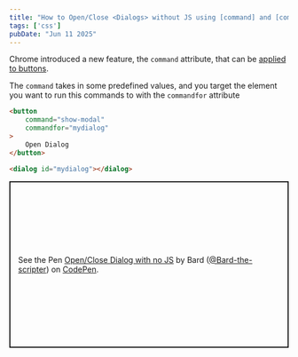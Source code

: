 ```yaml
---
title: "How to Open/Close <Dialogs> without JS using [command] and [commandfor]"
tags: ['css']
pubDate: "Jun 11 2025"
---
```


Chrome introduced a new feature, the `command` attribute, that can be [applied to buttons](https://developer.mozilla.org/en-US/docs/Web/HTML/Reference/Elements/button#command).

The `command` takes in some predefined values, and you target the element you want to run this commands to with the `commandfor` attribute

```html
<button
    command="show-modal"
    commandfor="mydialog"
>
    Open Dialog
</button>

<dialog id="mydialog"></dialog>
```

<p class="codepen" data-height="300" data-default-tab="result" data-slug-hash="LEVdXjG" data-pen-title="Open/Close Dialog with no JS" data-editable="true" data-user="Bard-the-scripter" style="height: 300px; box-sizing: border-box; display: flex; align-items: center; justify-content: center; border: 2px solid; margin: 1em 0; padding: 1em;">
  <span>See the Pen <a href="https://codepen.io/Bard-the-scripter/pen/LEVdXjG">
  Open/Close Dialog with no JS</a> by Bard (<a href="https://codepen.io/Bard-the-scripter">@Bard-the-scripter</a>)
  on <a href="https://codepen.io">CodePen</a>.</span>
</p>
<script async src="https://public.codepenassets.com/embed/index.js"></script>
